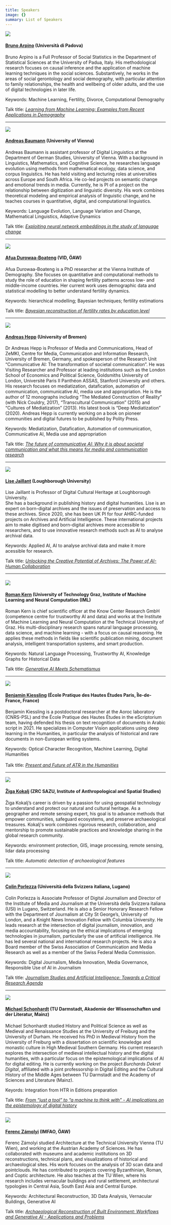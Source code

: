 ```yaml
---
title: Speakers
image: {}
summary: List of Speakers
---
```

![](/conference/ai-meets-hss/assets/content/en/pages/speakers/foto-bruno-arpino.jpg)

#### [**Bruno Arpino**](https://www.unipd.it/en/contatti/rubrica/?detail=Y\&ruolo=1\&checkout=cerca\&persona=ARPINO\&key=A7C469BE4A6EE163893DF376A3DA19D3) (Università di Padova)

Bruno Arpino is a Full Professor of Social Statistics in the Department of Statistical Sciences at the University of Padua, Italy. His methodological research focuses on causal inference and the application of machine learning techniques in the social sciences. Substantively, he works in the areas of social gerontology and social demography, with particular attention to family relationships, the health and wellbeing of older adults, and the use of digital technologies in later life.

Keywords: Machine Learning, Fertility, Divorce, Computational Demography

Talk title: [*Learning from Machine Learning: Examples from Recent Applications in Demography*](/programme/day-2#1000-learning-from-machine-learning-examples-from-recent-applications-in-demography)

---

![](/conference/ai-meets-hss/assets/content/en/pages/speakers/aimeetshss_andreas_baumann.jpg)

#### [**Andreas Baumann**](https://digiling.univie.ac.at/andreas-baumann/)**&#x20;(**&#x55;niversity of Vienna)

Andreas Baumann is assistant professor of Digital Linguistics at the Department of German Studies, University of Vienna. With a background in Linguistics, Mathematics, and Cognitive Science, he researches language evolution using methods from mathematical ecology, data science, and corpus linguistics. He has held visiting and lecturing roles at universities across Europe and South Africa. He co-led projects on semantic change and emotional trends in media. Currently, he is PI of a project on the relationship between digitization and linguistic diversity. His work combines theoretical modeling and empirical analysis of linguistic change, and he teaches courses in quantitative, digital, and computational linguistics.

Keywords: Language Evolution, Language Variation and Change, Mathematical Linguistics, Adaptive Dynamics

Talk title: [*Exploiting neural network embeddings in the study of language change*](/programme/day-1#1500-exploiting-neural-network-embeddings-in-the-study-of-language-change-)

---

![](/conference/ai-meets-hss/assets/content/en/pages/speakers/Durowaa_IMG_5131_SW_120x180.jpg)

#### [**Afua Durowaa-Boateng**](https://www.oeaw.ac.at/vid/people/staff/afua-durowaa-boateng) (VID, ÖAW)

Afua Durowaa-Boateng is a PhD researcher at the Vienna Institute of Demography. She focuses on quantitative and computational methods to study the role of education in shaping fertility patterns across low- and middle-income countries. Her current work uses demographic data and statistical modelling to better understand fertility dynamics.

Keywords: hierarchical modelling; Bayesian techniques; fertility estimations

Talk title: [*Bayesian reconstruction of fertility rates by education level*](/programme/day-2#1330-bayesian-reconstruction-of-fertility-rates-by-education-level)

---

![](/conference/ai-meets-hss/assets/content/en/pages/speakers/aimeetshss_andreas_hepp.jpg)

#### [**Andreas Hepp**](https://zemki.uni-bremen.de/person/andreas-hepp/) (University of Bremen)

Dr Andreas Hepp is Professor of Media and Communications, Head of ZeMKI, Centre for Media, Communication and Information Research, University of Bremen, Germany, and spokesperson of the Research Unit “Communicative AI: The transformation of societal communication”. He was Visiting Researcher and Professor at leading institutions such as the London School of Economics and Political Science, Goldsmiths University of London, Université Paris II Panthéon ASSAS, Stanford University and others. His research focuses on mediatization, datafication, automation of communication, communicative AI, media use and appropriation. He is the author of 12 monographs including “The Mediated Construction of Reality” (with Nick Couldry, 2017), “Transcultural Communication” (2015) and “Cultures of Mediatization” (2013). His latest book is “Deep Mediatization” (2020). Andreas Hepp is currently working on a book on pioneer communities and digital futures to be published by Polity Press.

Keywords: Mediatization, Datafication, Automation of communication, Communicative AI, Media use and appropriation

Talk title: [*The future of communicative AI: Why it is about societal communication and what this means for media and communication research*](/programme/day-2#1130--the-future-of-communicative-ai-why-it-is-about-societal-communication-and-what-this-means-for-communication-and-media-research)

---

![](/conference/ai-meets-hss/assets/content/en/pages/speakers/lise-jaillant.jpg)

#### [**Lise Jaillant**](https://www.lisejaillant.com/) (Loughborough University)

Lise Jaillant is Professor of Digital Cultural Heritage at Loughborough University.\
She has a background in publishing history and digital humanities. Lise is an expert on born-digital archives and the issues of preservation and access to these archives. Since 2020, she has been UK PI for four AHRC-funded projects on Archives and Artificial Intelligence. These international projects aim to make digitised and born-digital archives more accessible to researchers, and to use innovative research methods such as AI to analyse archival data.

Keywords: Applied AI, AI to analyse archival data and make it more acessible for research.

Talk title: [*Unlocking the Creative Potential of Archives: The Power of AI-Human Collaboration*](/programme/day-1#1330-unlocking-the-creative-potential-of-archives-the-power-of-ai-human-collaboration)

---

#### ![](/conference/ai-meets-hss/assets/content/en/pages/speakers/roman-kern.jpg)&#x20;

#### [**Roman Kern**](https://www.know-center.at/team/kern/) (University of Technology Graz, Institute of Machine Learning and Neural Computation (IML)

Roman Kern is chief scientific officer at the Know Center Research GmbH (competence centre for trustworthy AI and data) and works at the Institute of Machine Learning and Neural Computation at the Technical University of Graz. His multi-disciplinary research spans natural language processing, data science, and machine learning - with a focus on causal reasoning. He applies these methods in fields like scientific publication mining, document analysis, intelligent transportation systems, and smart production.

Keywords: Natural Language Processing, Trustworthy AI, Knowledge Graphs for Historical Data

Talk title: [*Generative AI Meets Schematismus*](/programme/day-2#1400-generative-ai-meets-schematismus-)

---

![](/conference/ai-meets-hss/assets/content/en/pages/speakers/aimeetshss_benjamin_kiessling.jpg)

#### [**Benjamin Kiessling**](https://www.archeo.ens.fr/IMG/pdf/kiessling_cv_avril2023.pdf) (École Pratique des Hautes Études Paris, Île-de-France, France)

Benjamin Kiessling is a postdoctoral researcher at the Aoroc laboratory (CNRS-PSL) and the École Pratique des Hautes Études in the eScriptorium team, having defended his thesis on text recognition of documents in Arabic script in 2021. He specializes in Computer Vision applications using deep learning in the Humanities, in particular the analysis of historical and rare documents in non-European writing systems.

Keywords: Optical Character Recognition, Machine Learning, Digital Humanities\
\
Talk title: [*Present and Future of ATR in the Humanities*](/programme/day-1#1430-present-and-future-of-atr-in-the-humanities-)

---

![](/conference/ai-meets-hss/assets/content/en/pages/speakers/aimeetshss_ziga_kokalj_4c.jpg)

#### [**Žiga Kokalj**](https://iaps.zrc-sazu.si/en/sodelavci/ziga-kokalj-en) (ZRC SAZU, Institute of Anthropological and Spatial Studies)

Žiga Kokalj’s career is driven by a passion for using geospatial technology to understand and protect our natural and cultural heritage. As a geographer and remote sensing expert, his goal is to advance methods that empower communities, safeguard ecosystems, and preserve archaeological treasures. Kokalj's work combines rigorous research, collaboration, and mentorship to promote sustainable practices and knowledge sharing in the global research community.

Keywords: environment protection, GIS, image processing, remote sensing, lidar data processing

Talk title: *Automatic detection of archaeological features*

---

![](/conference/ai-meets-hss/assets/content/en/pages/speakers/COLIN_PORLEZZA.jpg)

#### [**Colin Porlezza**](https://search.usi.ch/en/people/bdf33cedef6822a82a438fda562e9fda/porlezza-colin) (Università della Svizzera italiana, Lugano)

Colin Porlezza is Associate Professor of Digital Journalism and Director of the Institute of Media and Journalism at the Università della Svizzera italiana (USI) in Lugano, Switzerland. He is also a Senior Honorary Research Fellow with the Department of Journalism at City St George’s, University of London, and a Knight News Innovation Fellow with Columbia University. He leads research at the intersection of digital journalism, innovation, and media accountability, focusing on the ethical implications of emerging technologies in journalism, particularly the use of artificial intelligence. He has led several national and international research projects. He is also a Board member of the Swiss Association of Communication and Media Research as well as a member of the Swiss Federal Media Commission.

Keywords: Digital Journalism, Media Innovation, Media Governance, Responsible Use of AI in Journalism

Talk title: [*Journalism Studies and Artificial Intelligence: Towards a Critical Research Agenda*](/programme/day-3#1200-journalism-studies-and-artificial-intelligence-towards-a-critical-research-agenda)

---

![](/conference/ai-meets-hss/assets/content/en/pages/speakers/aimeetshss_michael_schonhardt.jpg)

#### [**Michael Schonhardt**](https://www.uni-kassel.de/fb05/fachgruppen-und-institute/geschichte/seniorprofessur/team/michael-schonhardt-ma) (TU Darmstadt, Akademie der Wissenschaften und der Literatur, Mainz)

Michael Schonhardt studied History and Political Science as well as Medieval and Renaissance Studies at the University of Freiburg and the University of Durham. He received his PhD in Medieval History from the University of Freiburg with a dissertation on scientific knowledge and monastic culture in High Medieval Southern Germany. His current research explores the intersection of medieval intellectual history and the digital humanities, with a particular focus on the epistemological implications of AI for digital editing. He is currently working on the project *Burchards Dekret Digital*, affiliated with a joint professorship in Digital Editing and the Cultural History of the Middle Ages between TU Darmstadt and the Academy of Sciences and Literature (Mainz).

Keyords: Integration from HTR in Editions preparation

Talk title: [*From “just a tool” to “a machine to think with” - AI implications on the epistemology of digital history*](/programme/day-3#1230-from-just-a-tool-to-a-machine-to-think-with---ai-implications-on-the-epistemology-of-digital-history-)

---

![](/conference/ai-meets-hss/assets/content/en/pages/speakers/Ferenc_Zamolyi.jpg)

#### [**Ferenc Zámolyi**](https://www.oeaw.ac.at/oeai/institut/team/person/ferenc-zamolyi) (IMFAO, ÖAW)

Ferenc Zámolyi studied Architecture at the Technical University Vienna (TU Wien), and working at the Austrian Academy of Sciences. He has collaborated with museums and academic institutions on 3D reconstructions, technical plans, and visualizations of historical and archaeological sites. His work focuses on the analysis of 3D scan data and pointclouds. He has contributed to projects covering Byzanthinian, Roman, and Coptic architecture. He also teaches at the TU Wien, where his research includes vernacular buildings and rural settlement, architectural typologies in Central Asia, South East Asia and Central Europe.

Keywords: Architectural Reconstruction, 3D Data Analysis, Vernacular Buildings, Generative AI

Talk title: [*Archaeological Reconstruction of Built Environment: Workflows and Generative AI - Applications and Problems*](/programme/day-3#1100-archaeological-reconstruction-of-built-environment-workflows-and-generative-ai---applications-and-problems)
